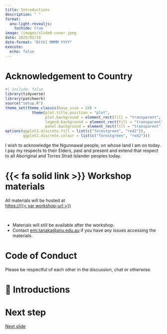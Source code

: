 ```yaml
---
title: Introductions
description: " "
format:
  anu-light-revealjs:
    tochide: true
image: /images/slide0-cover.jpeg
date: 2025/02/18
date-format: "D[th] MMMM YYYY"
execute:
  echo: false
---
```




# Acknowledgement to Country {background-color="#F5EDDE"}

```r
#| include: false
library(tidyverse)
library(patchwork)
source("setup.R")
theme_set(theme_classic(base_size = 24) + 
            theme(plot.title.position = "plot",
                  plot.background = element_rect(fill = "transparent", color = "transparent"),
                  legend.background = element_rect(fill = "transparent"),
                  panel.background = element_rect(fill = "transparent")))
options(ggplot2.discrete.fill = list(c("forestgreen", "red2")),
        ggplot2.discrete.colour = list(c("forestgreen", "red2")))
```

<div style="display:none;">{{< fa thumbs-up >}}</div>


::: notes

I wish to acknowledge the Ngunnawal people, on whose land I am on today. I pay my respects to their Elders, past and present and extend that respect to all Aboriginal and Torres Strait Islander peoples today.

:::



# {{< fa solid link >}} Workshop materials

::: box

All materials will be hosted at<br> 
[https://{{< var workshop-url >}}](https://{{< var workshop-url >}}){.f1 target="_blank"}

:::

<Br>

- Materials will still be available after the workshop. 
- Contact [emi.tanaka@anu.edu.au](mailto:emi.tanaka@anu.edu.au) if you have any issues accessing the materials.


# Code of Conduct {background-color="#F5EDDE"}

Please be respectful of each other in the discussion, chat or otherwise.


# 👋 Introductions {background-color="#F5EDDE"}


# Next step {background-color="#F5EDDE"}

[<i class="fas fa-caret-square-right"></i> Next slide](/slides/slide1.html){.button-next}


